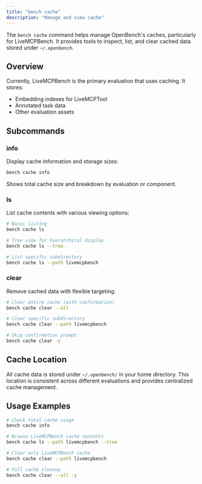 ```yaml
---
title: "bench cache"
description: "Manage and view cache"
---
```


The `bench cache` command helps manage OpenBench's caches, particularly for LiveMCPBench. It provides tools to inspect, list, and clear cached data stored under `~/.openbench`.

## Overview

Currently, LiveMCPBench is the primary evaluation that uses caching. It stores:
- Embedding indexes for LiveMCPTool
- Annotated task data
- Other evaluation assets

## Subcommands

### info

Display cache information and storage sizes:

```bash
bench cache info
```

Shows total cache size and breakdown by evaluation or component.

### ls

List cache contents with various viewing options:

```bash
# Basic listing
bench cache ls

# Tree view for hierarchical display
bench cache ls --tree

# List specific subdirectory
bench cache ls --path livemcpbench
```

### clear

Remove cached data with flexible targeting:

```bash
# Clear entire cache (with confirmation)
bench cache clear --all

# Clear specific subdirectory
bench cache clear --path livemcpbench

# Skip confirmation prompt
bench cache clear -y
```

## Cache Location

All cache data is stored under `~/.openbench/` in your home directory. This location is consistent across different evaluations and provides centralized cache management.

## Usage Examples

```bash
# Check total cache usage
bench cache info

# Browse LiveMCPBench cache contents
bench cache ls --path livemcpbench --tree

# Clear only LiveMCPBench cache
bench cache clear --path livemcpbench

# Full cache cleanup
bench cache clear --all -y
```
